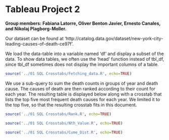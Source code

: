 Tableau Project 2
====
**Group members: Fabiana Latorre, Oliver Benton Javier, Ernesto Canales, and Nikolaj Plagborg-Moller.**  

Our dataset can be found at 'http://catalog.data.gov/dataset/new-york-city-leading-causes-of-death-ce97f'.

We load the data-table into a variable named 'df' and display a subset of the data. To show data tables, we often use the 'head' function instead of tbl_df, since tbl_df sometimes does not display the important columns of a table.
  
```r
source('../01 SQL Crosstabs/Fetching_data.R', echo=TRUE)
```

We use a sub-query to sum the death counts in groups of year and death cause. The causes of death are then ranked according to their count for each year. The resulting table is displayed below along with a crosstab that lists the top five most frequent death causes for each year. We limited it to the top five, so that the resulting crosstab fits in this document.

```r
source('../01 SQL Crosstabs/Rank.R', echo=TRUE)
```

```r
source('../01 SQL Crosstabs/Nth_Value.R', echo=TRUE)
```

```r
source('../01 SQL Crosstabs/Cume_Dist.R', echo=TRUE)
```